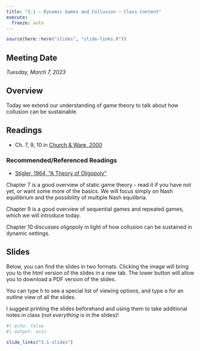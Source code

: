 ```yaml
---
title: "3.1 — Dynamic Games and Collusion — Class Content"
execute:
  freeze: auto
---
```


```r
source(here::here("slides", "slide-links.R"))
```

::: {.callout-note appearance=minimal}
# Meeting Date
*Tuesday, March 7, 2023*
:::

## <i class="fas fa-info-circle fa-lg"></i> Overview

Today we extend our understanding of game theory to talk about how collusion can be sustainable.

## <i class="fas fa-book-reader fa-lg"></i> Readings

- <i class="fas fas fa-book"></i> Ch. 7, 9, 10 in [Church & Ware, 2000](https://works.bepress.com/jeffrey_church/23/)

### Recommended/Referenced Readings

- [<i class="fas fa-file-pdf"></i> Stigler, 1964, “A Theory of Oligopoly”](/files/readings/Stigler-1964.pdf)

Chapter 7 is a good overview of static game theory - read it if you have not yet, or want some more of the basics. We will focus simply on Nash equilibrium and the possibility of multiple Nash equilibria.

Chapter 9 is a good overview of sequential games and repeated games, which we will introduce today.

Chapter 10 discusses oligopoly in light of how collusion can be sustained in dynamic settings.

## <i class="fas fa-chalkboard-teacher"></i> Slides

Below, you can find the slides in two formats. Clicking the image will bring you to the html version of the slides in a new tab. The lower button will allow you to download a PDF version of the slides. 

::: callout-tip
You can type <kbd>h</kbd> to see a special list of viewing options, and type <kbd>o</kbd> for an outline view of all the slides.
:::

I suggest printing the slides beforehand and using them to take additional notes in class (*not everything* is in the slides)!

```r
#| echo: false
#| output: asis

slide_links("3.1-slides")
```